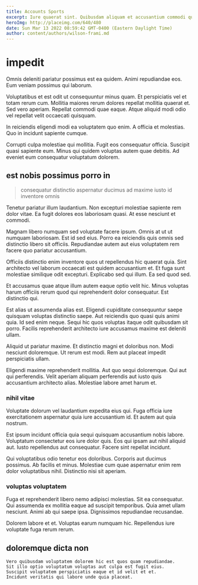 ```yaml
---
title: Accounts Sports
excerpt: Iure quaerat sint. Quibusdam aliquam et accusantium commodi quidem quia modi. Ullam deserunt a. Voluptatem quia earum expedita quis quaerat ut omnis dolor. Deserunt placeat ab velit aliquid consequatur natus.
heroImg: http://placeimg.com/640/480
date: Sun Mar 13 2022 08:59:42 GMT-0400 (Eastern Daylight Time)
author: content/authors/wilson-frami.md
---
```

# impedit

Omnis deleniti pariatur possimus est ea quidem. Animi repudiandae eos. Eum veniam possimus qui laborum.
  
Voluptatibus et est odit ut consequuntur minus quam. Et perspiciatis vel et totam rerum cum. Mollitia maiores rerum dolores repellat mollitia quaerat et. Sed vero aperiam. Repellat commodi quae eaque. Atque aliquid modi odio vel repellat velit occaecati quisquam.
  
In reiciendis eligendi modi ea voluptatem quo enim. A officia et molestias. Quo in incidunt sapiente cumque.
  
Corrupti culpa molestiae qui mollitia. Fugit eos consequatur officia. Suscipit quasi sapiente eum. Minus qui quidem voluptas autem quae debitis. Ad eveniet eum consequatur voluptatum dolorem.

## est nobis possimus porro in

> consequatur distinctio aspernatur ducimus ad maxime iusto id inventore omnis

Tenetur pariatur illum laudantium. Non excepturi molestiae sapiente rem dolor vitae. Ea fugit dolores eos laboriosam quasi. At esse nesciunt et commodi.
  
Magnam libero numquam sed voluptate facere ipsum. Omnis at ut ut numquam laboriosam. Est id sed eius. Porro ea reiciendis quis omnis sed distinctio libero sit officiis. Repudiandae autem aut eius voluptatem rem facere quo pariatur accusantium.
  
Officiis distinctio enim inventore quos ut repellendus hic quaerat quia. Sint architecto vel laborum occaecati est quidem accusantium et. Et fuga sunt molestiae similique odit excepturi. Explicabo sed qui illum. Ea sed quod sed.
  
Et accusamus quae atque illum autem eaque optio velit hic. Minus voluptas harum officiis rerum quod qui reprehenderit dolor consequatur. Est distinctio qui.
  
Est alias ut assumenda alias est. Eligendi cupiditate consequuntur saepe quisquam voluptas distinctio saepe. Aut reiciendis quo quasi quis animi quia. Id sed enim neque. Sequi hic quos voluptas itaque odit quibusdam sit porro. Facilis reprehenderit architecto iure accusamus maxime est deleniti ullam.
  
Aliquid ut pariatur maxime. Et distinctio magni et doloribus non. Modi nesciunt doloremque. Ut rerum est modi. Rem aut placeat impedit perspiciatis ullam.
  
Eligendi maxime reprehenderit mollitia. Aut quo sequi doloremque. Qui aut qui perferendis. Velit aperiam aliquam perferendis aut iusto quis accusantium architecto alias. Molestiae labore amet harum et.

### nihil vitae

Voluptate dolorum vel laudantium expedita eius qui. Fuga officia iure exercitationem aspernatur quia iure accusantium id. Et autem aut quia nostrum.
  
Est ipsum incidunt officia quia sequi quisquam accusantium nobis labore. Voluptatum consectetur eos iure dolor quis. Eos qui ipsam aut nihil aliquid aut. Iusto repellendus aut consequatur. Facere sint repellat incidunt.
  
Qui voluptatibus odio tenetur eos doloribus. Corporis aut ducimus possimus. Ab facilis et minus. Molestiae cum quae aspernatur enim rem dolor voluptatibus nihil. Distinctio nisi sit aperiam.

### voluptas voluptatem

Fuga et reprehenderit libero nemo adipisci molestias. Sit ea consequatur. Qui assumenda ex mollitia eaque ad suscipit temporibus. Quia amet ullam nesciunt. Animi ab qui saepe ipsa. Dignissimos repudiandae recusandae.
  
Dolorem labore et et. Voluptas earum numquam hic. Repellendus iure voluptate fuga rerum rerum.

## doloremque dicta non

```text
Vero quibusdam voluptatem dolorem hic est quos quam repudiandae.
Sit illo optio voluptatum voluptas aut culpa est fugit eius.
Suscipit voluptatem perspiciatis eaque et id velit et et.
Incidunt veritatis qui labore unde quia placeat.
```

